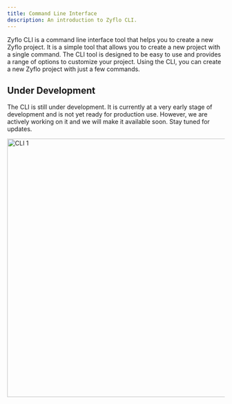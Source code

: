 ```yaml
---
title: Command Line Interface
description: An introduction to Zyflo CLI.
---
```


Zyflo CLI is a command line interface tool that helps you to create a new Zyflo project. It is a simple tool that allows you to create a new project with a single command. The CLI tool is designed to be easy to use and provides a range of options to customize your project. Using the CLI, you can create a new Zyflo project with just a few commands.

## Under Development
The CLI is still under development. It is currently at a very early stage of development and is not yet ready for production use. However, we are actively working on it and we will make it available soon. Stay tuned for updates.

<div className="flex flex-row items-center justify-center">
    <Image src="/images/docs/getting-started/cli/coming-soon.svg" width="1000" height="600" alt="CLI 1" className="xs:h-[500px] xs:w-auto h-auto w-full" />
</div>
